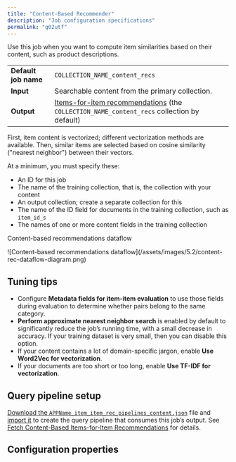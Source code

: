 ```yaml
---
title: "Content-Based Recommender"
description: "Job configuration specifications"
permalink: "g02utf"
---
```


Use this job when you want to compute item similarities based on their content, such as product descriptions.

|  |  |
| --- | --- |
| **Default job name** | `COLLECTION_NAME_content_recs` |
| **Input** | Searchable content from the primary collection. |
| **Output** | [Items-for-item recommendations](/managed-fusion/5.9/ft2bqg/items-for-item-recommendations) (the `COLLECTION_NAME_content_recs` collection by default) |

First, item content is vectorized; different vectorization methods are available. Then, similar items are selected based on cosine similarity ("nearest neighbor") between their vectors.

At a minimum, you must specify these:

* An ID for this job
* The name of the training collection, that is, the collection with your content
* An output collection; create a separate collection for this
* The name of the ID field for documents in the training collection, such as `item_id_s`
* The names of one or more content fields in the training collection

Content-based recommendations dataflow

<Frame>![Content-based recommendations dataflow](/assets/images/5.2/content-rec-dataflow-diagram.png)</Frame>

## Tuning tips

* Configure **Metadata fields for item-item evaluation** to use those fields during evaluation to determine whether pairs belong to the same category.
* **Perform approximate nearest neighbor search** is enabled by default to significantly reduce the job’s running time, with a small decrease in accuracy. If your training dataset is very small, then you can disable this option.
* If your content contains a lot of domain-specific jargon, enable **Use Word2Vec for vectorization**.
* If your documents are too short or too long, enable **Use TF-IDF for vectorization**.

## Query pipeline setup

[Download the `APPName_item_item_rec_pipelines_content.json`](/assets/attachments/pipelines/APPName_item_item_rec_pipelines_content.json) file and [import it](/how-to/o0svh6/migrate-managed-fusion-objects#import-objects-into-an-app) to create the query pipeline that consumes this job’s output. See [Fetch Content-Based Items-for-Item Recommendations](/how-to/66x84g/fetch-items-for-item-recommendations-content-based-method) for details.

## Configuration properties


<SchemaParamFields schema={schema}/>